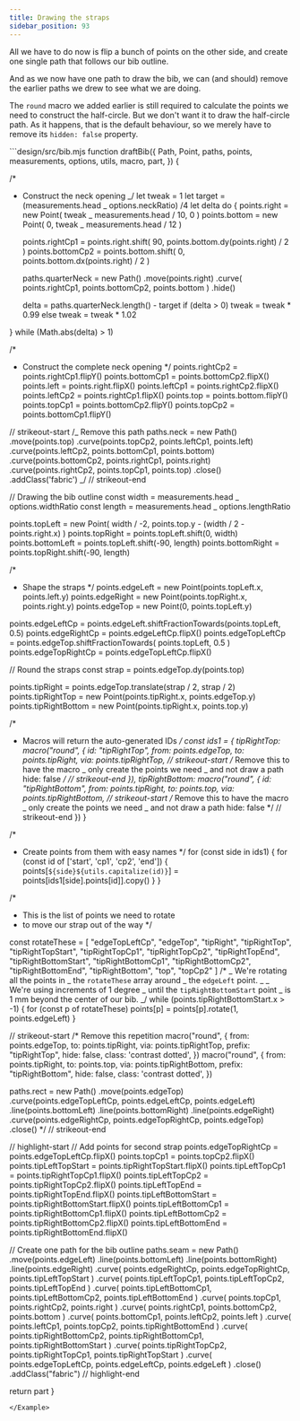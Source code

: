 ```yaml
---
title: Drawing the straps
sidebar_position: 93
---
```


All we have to do now is flip a bunch of points on the other side,
and create one single path that follows our bib outline.

And as we now have one path to draw the bib, we can (and should)
remove the earlier paths we drew to see what we are doing.

The `round` macro we added earlier is still required to calculate the points we
need to construct the half-circle. But we don't want it to draw the half-circle
path. As it happens, that is the default behaviour, so we merely have to remove
its `hidden: false` property.

<Example tutorial caption="It is starting to look good. But this sharp corners at the bottom don't exactly say baby, do they?">
```design/src/bib.mjs
function draftBib({
  Path,
  Point,
  paths,
  points,
  measurements,
  options,
  utils,
  macro,
  part,
}) {

/\*

- Construct the neck opening
  _/
  let tweak = 1
  let target = (measurements.head _ options.neckRatio) /4
  let delta
  do {
  points.right = new Point(
  tweak _ measurements.head / 10,
  0
  )
  points.bottom = new Point(
  0,
  tweak _ measurements.head / 12
  )


    points.rightCp1 = points.right.shift(
      90,
      points.bottom.dy(points.right) / 2
    )
    points.bottomCp2 = points.bottom.shift(
      0,
      points.bottom.dx(points.right) / 2
    )

    paths.quarterNeck = new Path()
      .move(points.right)
      .curve(
        points.rightCp1,
        points.bottomCp2,
        points.bottom
      )
      .hide()

    delta = paths.quarterNeck.length() - target
    if (delta > 0) tweak = tweak * 0.99
    else tweak = tweak * 1.02

} while (Math.abs(delta) > 1)

/\*

- Construct the complete neck opening
  \*/
  points.rightCp2 = points.rightCp1.flipY()
  points.bottomCp1 = points.bottomCp2.flipX()
  points.left = points.right.flipX()
  points.leftCp1 = points.rightCp2.flipX()
  points.leftCp2 = points.rightCp1.flipX()
  points.top = points.bottom.flipY()
  points.topCp1 = points.bottomCp2.flipY()
  points.topCp2 = points.bottomCp1.flipY()

// strikeout-start
/_ Remove this path
paths.neck = new Path()
.move(points.top)
.curve(points.topCp2, points.leftCp1, points.left)
.curve(points.leftCp2, points.bottomCp1, points.bottom)
.curve(points.bottomCp2, points.rightCp1, points.right)
.curve(points.rightCp2, points.topCp1, points.top)
.close()
.addClass('fabric')
_/
// strikeout-end

// Drawing the bib outline
const width = measurements.head _ options.widthRatio
const length = measurements.head _ options.lengthRatio

points.topLeft = new Point(
width / -2,
points.top.y - (width / 2 - points.right.x)
)
points.topRight = points.topLeft.shift(0, width)
points.bottomLeft = points.topLeft.shift(-90, length)
points.bottomRight = points.topRight.shift(-90, length)

/\*

- Shape the straps
  \*/
  points.edgeLeft = new Point(points.topLeft.x, points.left.y)
  points.edgeRight = new Point(points.topRight.x, points.right.y)
  points.edgeTop = new Point(0, points.topLeft.y)

points.edgeLeftCp = points.edgeLeft.shiftFractionTowards(points.topLeft, 0.5)
points.edgeRightCp = points.edgeLeftCp.flipX()
points.edgeTopLeftCp = points.edgeTop.shiftFractionTowards(
points.topLeft,
0.5
)
points.edgeTopRightCp = points.edgeTopLeftCp.flipX()

// Round the straps
const strap = points.edgeTop.dy(points.top)

points.tipRight = points.edgeTop.translate(strap / 2, strap / 2)
points.tipRightTop = new Point(points.tipRight.x, points.edgeTop.y)
points.tipRightBottom = new Point(points.tipRight.x, points.top.y)

/\*

- Macros will return the auto-generated IDs
  _/
  const ids1 = {
  tipRightTop: macro("round", {
  id: "tipRightTop",
  from: points.edgeTop,
  to: points.tipRight,
  via: points.tipRightTop,
  // strikeout-start
  /_ Remove this to have the macro
  _ only create the points we need
  _ and not draw a path
  hide: false
  _/
  // strikeout-end
  }),
  tipRightBottom: macro("round", {
  id: "tipRightBottom",
  from: points.tipRight,
  to: points.top,
  via: points.tipRightBottom,
  // strikeout-start
  /_ Remove this to have the macro
  _ only create the points we need
  _ and not draw a path
  hide: false
  \*/
  // strikeout-end
  })
  }

/\*

- Create points from them with easy names
  \*/
  for (const side in ids1) {
  for (const id of ['start', 'cp1', 'cp2', 'end']) {
  points[`${side}${utils.capitalize(id)}`] = points[ids1[side].points[id]].copy()
  }
  }

/\*

- This is the list of points we need to rotate
- to move our strap out of the way
  \*/

const rotateThese = [
"edgeTopLeftCp",
"edgeTop",
"tipRight",
"tipRightTop",
"tipRightTopStart",
"tipRightTopCp1",
"tipRightTopCp2",
"tipRightTopEnd",
"tipRightBottomStart",
"tipRightBottomCp1",
"tipRightBottomCp2",
"tipRightBottomEnd",
"tipRightBottom",
"top",
"topCp2"
]
/\*
_ We're rotating all the points in
_ the `rotateThese` array around
_ the `edgeLeft` point.
_
_ We're using increments of 1 degree
_ until the `tipRightBottomStart` point
_ is 1 mm beyond the center of our bib.
_/
while (points.tipRightBottomStart.x > -1) {
for (const p of rotateThese) points[p] = points[p].rotate(1, points.edgeLeft)
}

// strikeout-start
/\* Remove this repetition
macro("round", {
from: points.edgeTop,
to: points.tipRight,
via: points.tipRightTop,
prefix: "tipRightTop",
hide: false,
class: 'contrast dotted',
})
macro("round", {
from: points.tipRight,
to: points.top,
via: points.tipRightBottom,
prefix: "tipRightBottom",
hide: false,
class: 'contrast dotted',
})

paths.rect = new Path()
.move(points.edgeTop)
.curve(points.edgeTopLeftCp, points.edgeLeftCp, points.edgeLeft)
.line(points.bottomLeft)
.line(points.bottomRight)
.line(points.edgeRight)
.curve(points.edgeRightCp, points.edgeTopRightCp, points.edgeTop)
.close()
\*/
// strikeout-end

// highlight-start
// Add points for second strap
points.edgeTopRightCp = points.edgeTopLeftCp.flipX()
points.topCp1 = points.topCp2.flipX()
points.tipLeftTopStart = points.tipRightTopStart.flipX()
points.tipLeftTopCp1 = points.tipRightTopCp1.flipX()
points.tipLeftTopCp2 = points.tipRightTopCp2.flipX()
points.tipLeftTopEnd = points.tipRightTopEnd.flipX()
points.tipLeftBottomStart = points.tipRightBottomStart.flipX()
points.tipLeftBottomCp1 = points.tipRightBottomCp1.flipX()
points.tipLeftBottomCp2 = points.tipRightBottomCp2.flipX()
points.tipLeftBottomEnd = points.tipRightBottomEnd.flipX()

// Create one path for the bib outline
paths.seam = new Path()
.move(points.edgeLeft)
.line(points.bottomLeft)
.line(points.bottomRight)
.line(points.edgeRight)
.curve(
points.edgeRightCp,
points.edgeTopRightCp,
points.tipLeftTopStart
)
.curve(
points.tipLeftTopCp1,
points.tipLeftTopCp2,
points.tipLeftTopEnd
)
.curve(
points.tipLeftBottomCp1,
points.tipLeftBottomCp2,
points.tipLeftBottomEnd
)
.curve(
points.topCp1,
points.rightCp2,
points.right
)
.curve(
points.rightCp1,
points.bottomCp2,
points.bottom
)
.curve(
points.bottomCp1,
points.leftCp2,
points.left
)
.curve(
points.leftCp1,
points.topCp2,
points.tipRightBottomEnd
)
.curve(
points.tipRightBottomCp2,
points.tipRightBottomCp1,
points.tipRightBottomStart
)
.curve(
points.tipRightTopCp2,
points.tipRightTopCp1,
points.tipRightTopStart
)
.curve(
points.edgeTopLeftCp,
points.edgeLeftCp,
points.edgeLeft
)
.close()
.addClass("fabric")
// highlight-end

return part
}

```
</Example>
```
